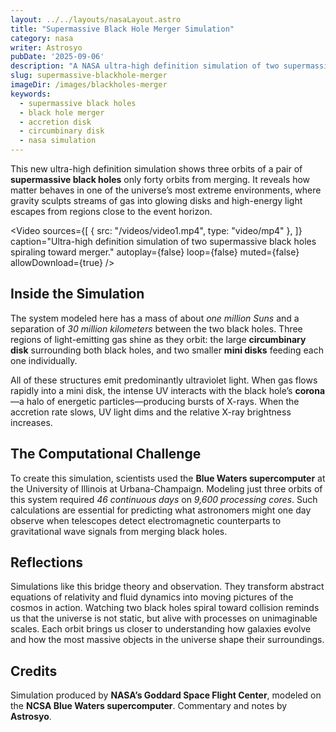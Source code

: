 ```yaml
---
layout: ../../layouts/nasaLayout.astro
title: "Supermassive Black Hole Merger Simulation"
category: nasa
writer: Astrosyo
pubDate: '2025-09-06'
description: "A NASA ultra-high definition simulation of two supermassive black holes orbiting each other, showing accretion disks, hot gas streams, and X-ray producing coronas."
slug: supermassive-blackhole-merger
imageDir: /images/blackholes-merger
keywords:
  - supermassive black holes
  - black hole merger
  - accretion disk
  - circumbinary disk
  - nasa simulation
---
```



<section>
  <p>
    This new ultra-high definition simulation shows three orbits of a pair of <strong>supermassive black holes</strong> only forty
    orbits from merging. It reveals how matter behaves in one of the universe’s most extreme environments, where gravity sculpts
    streams of gas into glowing disks and high-energy light escapes from regions close to the event horizon.
  </p>
</section>

<Video
  sources={[
    { src: "/videos/video1.mp4", type: "video/mp4" },
  ]}
  caption="Ultra-high definition simulation of two supermassive black holes spiraling toward merger."
  autoplay={false}
  loop={false}
  muted={false}
  allowDownload={true}
/>

<section id="simulation-details">
  <h2>Inside the Simulation</h2>
  <p>
    The system modeled here has a mass of about <em>one million Suns</em> and a separation of <em>30 million kilometers</em>
    between the two black holes. Three regions of light-emitting gas shine as they orbit:
    the large <strong>circumbinary disk</strong> surrounding both black holes,
    and two smaller <strong>mini disks</strong> feeding each one individually.
  </p>
  <p>
    All of these structures emit predominantly ultraviolet light. When gas flows rapidly into a mini disk,
    the intense UV interacts with the black hole’s <strong>corona</strong>—a halo of energetic particles—producing bursts of X-rays.
    When the accretion rate slows, UV light dims and the relative X-ray brightness increases.
  </p>
</section>

<section id="computational-power">
  <h2>The Computational Challenge</h2>
  <p>
    To create this simulation, scientists used the <strong>Blue Waters supercomputer</strong> at the University of Illinois at
    Urbana-Champaign. Modeling just three orbits of this system required <em>46 continuous days</em> on
    <em>9,600 processing cores</em>. Such calculations are essential for predicting what astronomers might one day observe
    when telescopes detect electromagnetic counterparts to gravitational wave signals from merging black holes.
  </p>
</section>

<section id="reflections">
  <h2>Reflections</h2>
  <p>
    Simulations like this bridge theory and observation. They transform abstract equations of relativity and fluid dynamics
    into moving pictures of the cosmos in action. Watching two black holes spiral toward collision reminds us that the
    universe is not static, but alive with processes on unimaginable scales. Each orbit brings us closer to understanding
    how galaxies evolve and how the most massive objects in the universe shape their surroundings.
  </p>
</section>

<section id="credits">
  <h2>Credits</h2>
  <p>
    Simulation produced by <strong>NASA’s Goddard Space Flight Center</strong>, modeled on the
    <strong>NCSA Blue Waters supercomputer</strong>. Commentary and notes by <strong>Astrosyo</strong>.
  </p>
</section>
